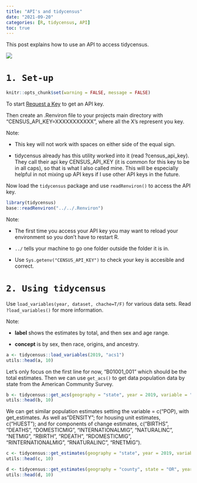 ```yaml
---
title: "API's and tidycensus"
date: "2021-09-20"
categories: [R, tidycensus, API]
toc: true
---
```


This post explains how to use an API to access tidycensus. 

![](../../00_img/tidycensus.png)

# `1. Set-up`

```r
knitr::opts_chunk$set(warning = FALSE, message = FALSE) 
```

To start [Request a Key](http://api.census.gov/data/key_signup.html) to get an API key. 

Then create an .Renviron file to your projects main directory with "CENSUS_API_KEY=XXXXXXXXXXX", where all the X's represent you key. 

Note: 

* This key will not work with spaces on either side of the equal sign.

* tidycensus already has this utility worked into it (read ?census_api_key). They call their api key CENSUS_API_KEY (it is common for this key to be in all caps), so that is what I also called mine. This will be especially helpful in not mixing up API keys if I use other API keys in the future. 

Now load the `tidycensus` package and use `readRenviron()` to access the API key. 

```r
library(tidycensus)
base::readRenviron("../../.Renviron")
```

Note: 

* The first time you access your API key you may want to reload your environment so you don't have to restart R. 

* `../` tells your machine to go one folder outside the folder it is in. 

* Use `Sys.getenv("CENSUS_API_KEY")` to check your key is accesible and correct.

# `2. Using tidycensus`

Use `load_variables(year, dataset, chache=T/F)` for various data sets. Read `?load_variables()` for more information. 

Note:

* **label** shows the estimates by total, and then sex and age range.

* **concept** is by sex, then race, origins, and ancestry.  

```r
a <- tidycensus::load_variables(2019, "acs1")
utils::head(a, 10)
```

Let's only focus on the first line for now, "B01001_001" which should be the total estimates. Then we can use `get_acs()` to get data population data by state from the American Community Survey.

```r
b <- tidycensus::get_acs(geography = "state", year = 2019, variable = "B01001_001")
utils::head(b, 10)
```

We can get similar population estimates setting the variable = c("POP), with get_estimates. As well as "DENSITY"; for housing unit estimates, c("HUEST"); and for components of change estimates, c("BIRTHS", "DEATHS", "DOMESTICMIG", "INTERNATIONALMIG", "NATURALINC", "NETMIG", "RBIRTH", "RDEATH", "RDOMESTICMIG", "RINTERNATIONALMIG", "RNATURALINC", "RNETMIG").

```r
c <- tidycensus::get_estimates(geography = "state", year = 2019, variable = c("POP"))
utils::head(c, 10)
```


```r
d <- tidycensus::get_estimates(geography = "county", state = "OR", year = 2019, variable = c("POP"))
utils::head(d, 10)
```

